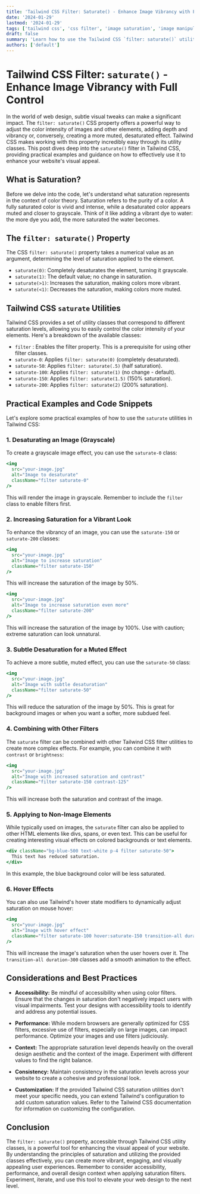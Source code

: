 ```yaml
---
title: 'Tailwind CSS Filter: Saturate() - Enhance Image Vibrancy with Full Control'
date: '2024-01-29'
lastmod: '2024-01-29'
tags: ['tailwind css', 'css filter', 'image saturation', 'image manipulation', 'css utility classes']
draft: false
summary: 'Learn how to use the Tailwind CSS `filter: saturate()` utility to precisely control image and element color intensity for enhanced visual appeal and user experience. Includes code examples and explanations.'
authors: ['default']
---
```


# Tailwind CSS Filter: `saturate()` - Enhance Image Vibrancy with Full Control

In the world of web design, subtle visual tweaks can make a significant impact. The `filter: saturate()` CSS property offers a powerful way to adjust the color intensity of images and other elements, adding depth and vibrancy or, conversely, creating a more muted, desaturated effect.  Tailwind CSS makes working with this property incredibly easy through its utility classes. This post dives deep into the `saturate()` filter in Tailwind CSS, providing practical examples and guidance on how to effectively use it to enhance your website's visual appeal.

## What is Saturation?

Before we delve into the code, let's understand what saturation represents in the context of color theory. Saturation refers to the purity of a color. A fully saturated color is vivid and intense, while a desaturated color appears muted and closer to grayscale. Think of it like adding a vibrant dye to water: the more dye you add, the more saturated the water becomes.

## The `filter: saturate()` Property

The CSS `filter: saturate()` property takes a numerical value as an argument, determining the level of saturation applied to the element.

*   `saturate(0)`: Completely desaturates the element, turning it grayscale.
*   `saturate(1)`: The default value; no change in saturation.
*   `saturate(>1)`: Increases the saturation, making colors more vibrant.
*   `saturate(<1)`: Decreases the saturation, making colors more muted.

## Tailwind CSS `saturate` Utilities

Tailwind CSS provides a set of utility classes that correspond to different saturation levels, allowing you to easily control the color intensity of your elements. Here's a breakdown of the available classes:

*   `filter` : Enables the filter property.  This is a prerequisite for using other filter classes.
*   `saturate-0`: Applies `filter: saturate(0)` (completely desaturated).
*   `saturate-50`: Applies `filter: saturate(.5)` (half saturation).
*   `saturate-100`: Applies `filter: saturate(1)` (no change - default).
*   `saturate-150`: Applies `filter: saturate(1.5)` (150% saturation).
*   `saturate-200`: Applies `filter: saturate(2)` (200% saturation).

## Practical Examples and Code Snippets

Let's explore some practical examples of how to use the `saturate` utilities in Tailwind CSS:

### 1. Desaturating an Image (Grayscale)

To create a grayscale image effect, you can use the `saturate-0` class:

```jsx
<img
  src="your-image.jpg"
  alt="Image to desaturate"
  className="filter saturate-0"
/>
```

This will render the image in grayscale.  Remember to include the `filter` class to enable filters first.

### 2. Increasing Saturation for a Vibrant Look

To enhance the vibrancy of an image, you can use the `saturate-150` or `saturate-200` classes:

```jsx
<img
  src="your-image.jpg"
  alt="Image to increase saturation"
  className="filter saturate-150"
/>
```

This will increase the saturation of the image by 50%.

```jsx
<img
  src="your-image.jpg"
  alt="Image to increase saturation even more"
  className="filter saturate-200"
/>
```

This will increase the saturation of the image by 100%.  Use with caution; extreme saturation can look unnatural.

### 3. Subtle Desaturation for a Muted Effect

To achieve a more subtle, muted effect, you can use the `saturate-50` class:

```jsx
<img
  src="your-image.jpg"
  alt="Image with subtle desaturation"
  className="filter saturate-50"
/>
```

This will reduce the saturation of the image by 50%. This is great for background images or when you want a softer, more subdued feel.

### 4. Combining with Other Filters

The `saturate` filter can be combined with other Tailwind CSS filter utilities to create more complex effects. For example, you can combine it with `contrast` or `brightness`:

```jsx
<img
  src="your-image.jpg"
  alt="Image with increased saturation and contrast"
  className="filter saturate-150 contrast-125"
/>
```

This will increase both the saturation and contrast of the image.

### 5. Applying to Non-Image Elements

While typically used on images, the `saturate` filter can also be applied to other HTML elements like divs, spans, or even text.  This can be useful for creating interesting visual effects on colored backgrounds or text elements.

```jsx
<div className="bg-blue-500 text-white p-4 filter saturate-50">
  This text has reduced saturation.
</div>
```

In this example, the blue background color will be less saturated.

### 6. Hover Effects

You can also use Tailwind's hover state modifiers to dynamically adjust saturation on mouse hover:

```jsx
<img
  src="your-image.jpg"
  alt="Image with hover effect"
  className="filter saturate-100 hover:saturate-150 transition-all duration-300"
/>
```

This will increase the image's saturation when the user hovers over it. The `transition-all duration-300` classes add a smooth animation to the effect.

## Considerations and Best Practices

*   **Accessibility:**  Be mindful of accessibility when using color filters.  Ensure that the changes in saturation don't negatively impact users with visual impairments.  Test your designs with accessibility tools to identify and address any potential issues.

*   **Performance:**  While modern browsers are generally optimized for CSS filters, excessive use of filters, especially on large images, can impact performance. Optimize your images and use filters judiciously.

*   **Context:** The appropriate saturation level depends heavily on the overall design aesthetic and the context of the image. Experiment with different values to find the right balance.

*   **Consistency:** Maintain consistency in the saturation levels across your website to create a cohesive and professional look.

*   **Customization:** If the provided Tailwind CSS saturation utilities don't meet your specific needs, you can extend Tailwind's configuration to add custom saturation values.  Refer to the Tailwind CSS documentation for information on customizing the configuration.

## Conclusion

The `filter: saturate()` property, accessible through Tailwind CSS utility classes, is a powerful tool for enhancing the visual appeal of your website. By understanding the principles of saturation and utilizing the provided classes effectively, you can create more vibrant, engaging, and visually appealing user experiences. Remember to consider accessibility, performance, and overall design context when applying saturation filters. Experiment, iterate, and use this tool to elevate your web design to the next level.